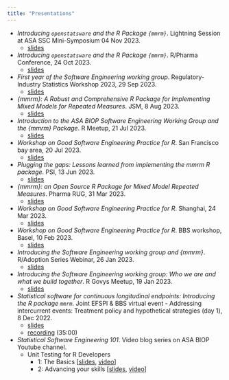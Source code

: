 ```yaml
---
title: "Presentations"
---
```


-   *Introducing `openstatsware` and the R Package `{mmrm}`*. Lightning Session at ASA SSC Mini-Symposium  04 Nov 2023.
    -   [slides](slides/asa-ssc-mmrm-nov2023.html)
-   *Introducing `openstatsware` and the R Package `{mmrm}`*. R/Pharma Conference, 24 Oct 2023.
    -   [slides](slides/rpharma-wg-mmrm-oct2023-quarto.html)
-   *First year of the Software Engineering working group*. Regulatory-Industry Statistics Workshop 2023, 29 Sep 2023.
    -   [slides](slides/risw-first-year-wg-sep2023-quarto.html)
-   *{mmrm}: A Robust and Comprehensive R Package for Implementing Mixed Models for Repeated Measures*. JSM, 8 Aug 2023.
    -   [slides](slides/jsm-aug2023.html)
-   *Introduction to the ASA BIOP Software Engineering Working Group and the {mmrm} Package*. R Meetup, 21 Jul 2023.
    -   [slides](slides/r-meetup-july2023.html)
-   *Workshop on Good Software Engineering Practice for R*. San Francisco bay area, 20 Jul 2023.
    -   [slides](https://openpharma.github.io/workshop-r-swe-sf/listing.html)
-   *Plugging the gaps: Lessons learned from implementing the mmrm R package*. PSI, 13 Jun 2023.
    -   [slides](slides/2023-psi-aims-london.html)
-   *{mmrm}: an Open Source R Package for Mixed Model Repeated Measures*. Pharma RUG, 31 Mar 2023.
    -   [slides](slides/pharma-rug-mmrm-mar2023.html)
-   *Workshop on Good Software Engineering Practice for R*. Shanghai, 24 Mar 2023.
    -   [slides](https://openpharma.github.io/workshop-r-swe/listing.html)
-   *Workshop on Good Software Engineering Practice for R*. BBS workshop, Basel, 10 Feb 2023.
    -   [slides](https://kkmann.github.io/workshop-r-swe/listing.html)
-   *Introducing the Software Engineering working group and {mmrm}*. R/Adoption Series Webinar, 26 Jan 2023.
    -   [slides](slides/r-adoption-jan2023.html)
-   *Introducing the Software Engineering working group: Who we are and what we build together*. R Govys Meetup, 19 Jan 2023.
    -   [slides](slides/r-govys-jan2023.html)
-   *Statistical software for continuous longitudinal endpoints: Introducing the R package `mmrm`*. Joint EFSPI & BBS virtual event - Addressing intercurrent events: Treatment policy and hypothetical strategies (day 1), 8 Dec 2022.
    -   [slides](slides/bbs-efspi-mmrm-dec2022.html)
    -   [recording](https://streamingmedia.roche.com/media/t/1_toj7v6bn) (35:00)
-   *Statistical Software Engineering 101*. Video blog series on ASA BIOP Youtube channel.
    -   Unit Testing for R Developers
        -   1: The Basics \[[slides](slides/unit_testing_basic.html), [video](https://www.youtube.com/watch?v=mfLXiP4A9CA)\]
        -   2: Advancing your skills \[[slides](slides/unit_testing_advanced.html), [video](https://www.youtube.com/watch?v=n44Lfyt-Rio)\]
